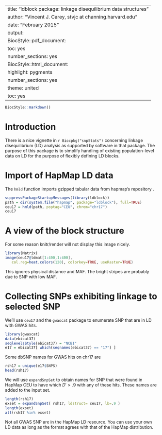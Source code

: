 
---
title: "ldblock package: linkage disequilibrium data structures"
author: "Vincent J. Carey, stvjc at channing.harvard.edu"
date: "February 2015"
output:
  BiocStyle::pdf_document:
    toc: yes
    number_sections: yes
  BiocStyle::html_document:
    highlight: pygments
    number_sections: yes
    theme: united
    toc: yes
---

<!--
%\VignetteEngine{knitr::rmarkdown}
%\VignetteIndexEntry{LD block import and manipulation}
-->

```r
BiocStyle::markdown()
```

# Introduction

There is a nice vignette in `r Biocpkg("snpStats")` concerning
linkage disequilibrium (LD) analysis as supported by software
in that package.
The purpose of this package is to simplify handling of
existing population-level data on LD for the purpose
of flexibly defining LD blocks.

# Import of HapMap LD data

The `hmld` function imports gzipped tabular data
from hapmap's repository
\url{hapmap.ncbi.nlm.nih.gov/downloads/ld_data/2009-02_phaseIII_r2/}.

```r
suppressPackageStartupMessages(library(ldblock))
path = dir(system.file("hapmap", package="ldblock"), full=TRUE)
ceu17 = hmld(path, poptag="CEU", chrom="chr17")
ceu17
```

# A view of the block structure

For some reason knitr/render will not display this image nicely.
```r
library(Matrix)
image(ceu17@ldmat[1:400,1:400], 
   col.reg=heat.colors(120), colorkey=TRUE, useRaster=TRUE)
```

This ignores physical distance and MAF.  The bright stripes are
probably due to SNP with low MAF.

# Collecting SNPs exhibiting linkage to selected SNP

We'll use `ceu17` and the `gwascat` package to enumerate
SNP that are in LD with GWAS hits.

```r
library(gwascat)
data(ebicat37)
seqlevelsStyle(ebicat37) = "NCBI"
e17 = ebicat37[ which(seqnames(ebicat37) == "17") ]
```

Some dbSNP names for GWAS hits on chr17 are
```r
rsh17 = unique(e17$SNPS)
head(rsh17)
```

We will use `expandSnpSet` to obtain names for SNP
that were found in HapMap CEU to have which $D' > .9$
with any of these hits.  These names are added to
the input set.

```r
length(rsh17)
exset = expandSnpSet( rsh17, ldstruct= ceu17, lb=.9 )
length(exset)
all(rsh17 %in% exset)
```

Not all GWAS SNP are in the
HapMap LD resource.  You can use your own LD data
as long as the format agrees with that of the HapMap distribution.
